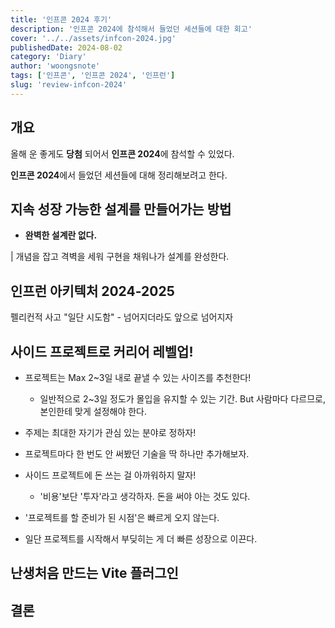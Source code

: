 ```yaml
---
title: '인프콘 2024 후기'
description: '인프콘 2024에 참석해서 들었던 세션들에 대한 회고'
cover: '../../assets/infcon-2024.jpg'
publishedDate: 2024-08-02
category: 'Diary'
author: 'woongsnote'
tags: ['인프콘', '인프콘 2024', '인프런']
slug: 'review-infcon-2024'
---
```


## 개요

올해 운 좋게도 **당첨** 되어서 **인프콘 2024**에 참석할 수 있었다.

**인프콘 2024**에서 들었던 세션들에 대해 정리해보려고 한다.

## 지속 성장 가능한 설계를 만들어가는 방법

- **완벽한 설계란 없다.**

| 개념을 잡고 격벽을 세워 구현을 채워나가 설계를 완성한다.

## 인프런 아키텍처 2024-2025

펠리컨적 사고 "일단 시도함" - 넘어지더라도 앞으로 넘어지자

## 사이드 프로젝트로 커리어 레벨업!

- 프로젝트는 Max 2~3일 내로 끝낼 수 있는 사이즈를 추천한다!
  - 일반적으로 2~3일 정도가 몰입을 유지할 수 있는 기간. But 사람마다 다르므로, 본인한테 맞게 설정해야 한다.

- 주제는 최대한 자기가 관심 있는 분야로 정하자!

- 프로젝트마다 한 번도 안 써봤던 기술을 딱 하나만 추가해보자.

- 사이드 프로젝트에 돈 쓰는 걸 아까워하지 말자!

  - '비용'보단 '투자'라고 생각하자. 돈을 써야 아는 것도 있다.

- '프로젝트를 할 준비가 된 시점'은 빠르게 오지 않는다.
- 일단 프로젝트를 시작해서 부딪히는 게 더 빠른 성장으로 이끈다.

## 난생처음 만드는 Vite 플러그인

## 결론


